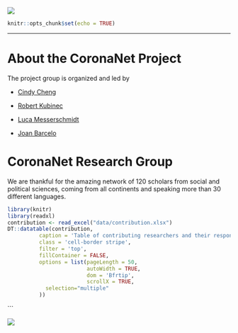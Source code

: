 ![](header.png)

```r
knitr::opts_chunk$set(echo = TRUE)
```

***
# About the CoronaNet Project {-}
The project group is organized and led by 


+ [Cindy Cheng](http://cindyyawencheng.com/)

+ [Robert Kubinec](http://www.robertkubinec.com/#about)

+ [Luca Messerschmidt ](https://lumesserschmidt.github.io/aboutme/)

+ [Joan Barcelo](https://sites.google.com/view/joanbarcelo/home?authuser=1)

# CoronaNet Research Group {-}

We are thankful for the amazing network of 120 scholars from social and political sciences, coming from all continents and speaking more than 30 different languages.

```r
library(knitr)
library(readxl)
contribution <- read_excel("data/contribution.xlsx")
DT::datatable(contribution,
          caption = 'Table of contributing researchers and their responsible countries',
          class = 'cell-border stripe', 
          filter = 'top',
          fillContainer = FALSE, 
          options = list(pageLength = 50, 
                         autoWidth = TRUE,
                         dom = 'Bfrtip',
                         scrollX = TRUE, 
            selection="multiple"
          ))
```
```

![](header.png)